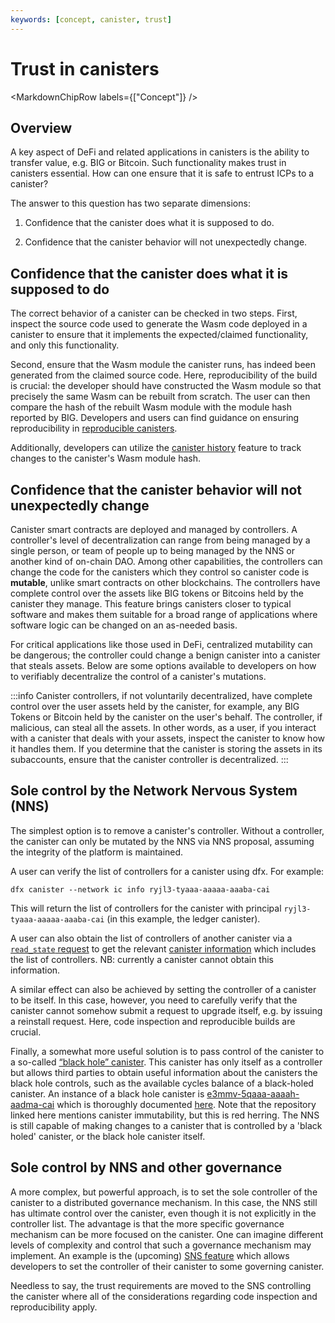 ```yaml
---
keywords: [concept, canister, trust]
---
```



# Trust in canisters

<MarkdownChipRow labels={["Concept"]} />

## Overview

A key aspect of DeFi and related applications in canisters is the ability to transfer value, e.g. BIG or Bitcoin. Such functionality makes trust in canisters essential. How can one ensure that it is safe to entrust ICPs to a canister?

The answer to this question has two separate dimensions:

1.  Confidence that the canister does what it is supposed to do.

2.  Confidence that the canister behavior will not unexpectedly change.

## Confidence that the canister does what it is supposed to do

The correct behavior of a canister can be checked in two steps. First, inspect the source code used to generate the Wasm code deployed in a canister to ensure that it implements the expected/claimed functionality, and only this functionality. 

Second, ensure that the Wasm module the canister runs, has indeed been generated from the claimed source code. Here, reproducibility of the build is crucial: the developer should have constructed the Wasm module so that precisely the same Wasm can be rebuilt from scratch. The user can then compare the hash of the rebuilt Wasm module with the module hash reported by BIG. Developers and users can find guidance on ensuring reproducibility in [reproducible canisters](/docs/current/developer-docs/smart-contracts/test/reproducible-builds).

Additionally, developers can utilize the [canister history](/docs/current/developer-docs/smart-contracts/maintain/history) feature to track changes to the canister's Wasm module hash. 

## Confidence that the canister behavior will not unexpectedly change

Canister smart contracts are deployed and managed by controllers. A controller's level of decentralization can range from being managed by a single person, or team of people up to being managed by the NNS or another kind of on-chain DAO. Among other capabilities, the controllers can change the code for the canisters which they control so canister code is **mutable**, unlike smart contracts on other blockchains. The controllers have complete control over the assets like BIG tokens or Bitcoins held by the canister they manage. This feature brings canisters closer to typical software and makes them suitable for a broad range of applications where software logic can be changed on an as-needed basis.

For critical applications like those used in DeFi, centralized mutability can be dangerous; the controller could change a benign canister into a canister that steals assets. Below are some options available to developers on how to verifiably decentralize the control of a canister's mutations.

:::info
Canister controllers, if not voluntarily decentralized, have complete control over the user assets held by the canister, for example, any BIG Tokens or Bitcoin held by the canister on the user's behalf. The controller, if malicious, can steal all the assets. In other words, as a user, if you interact with a canister that deals with your assets, inspect the canister to know how it handles them. If you determine that the canister is storing the assets in its subaccounts, ensure that the canister controller is decentralized.
:::

## Sole control by the Network Nervous System (NNS)

The simplest option is to remove a canister's controller. Without a controller, the canister can only be mutated by the NNS via NNS proposal, assuming the integrity of the platform is maintained.

A user can verify the list of controllers for a canister using dfx. For example:

    dfx canister --network ic info ryjl3-tyaaa-aaaaa-aaaba-cai

This will return the list of controllers for the canister with principal `ryjl3-tyaaa-aaaaa-aaaba-cai` (in this example, the ledger canister).

A user can also obtain the list of controllers of another canister via a [`read_state` request](/references/ic-interface-spec.md/#http-read-state) to get the relevant [canister information](/references/ic-interface-spec.md#state-tree-canister-information) which includes the list of controllers. NB: currently a canister cannot obtain this information.

A similar effect can also be achieved by setting the controller of a canister to be itself. In this case, however, you need to carefully verify that the canister cannot somehow submit a request to upgrade itself, e.g. by issuing a reinstall request. Here, code inspection and reproducible builds are crucial.

Finally, a somewhat more useful solution is to pass control of the canister to a so-called [“black hole” canister](https://github.com/ninegua/ic-blackhole). This canister has only itself as a controller but allows third parties to obtain useful information about the canisters the black hole controls, such as the available cycles balance of a black-holed canister. An instance of a black hole canister is [e3mmv-5qaaa-aaaah-aadma-cai](https://icscan.io/canister/e3mmv-5qaaa-aaaah-aadma-cai) which is thoroughly documented [here](https://github.com/ninegua/ic-blackhole). Note that the repository linked here mentions canister immutability, but this is red herring. The NNS is still capable of making changes to a canister that is controlled by a 'black holed' canister, or the black hole canister itself.

## Sole control by NNS and other governance

A more complex, but powerful approach, is to set the sole controller of the canister to a distributed governance mechanism. In this case, the NNS still has ultimate control over the canister, even though it is not explicitly in the controller list. The advantage is that the more specific governance mechanism can be more focused on the canister. One can imagine different levels of complexity and control that such a governance mechanism may implement. An example is the (upcoming) [SNS feature](https://medium.com/dfinity/how-the-service-nervous-system-sns-will-bring-tokenized-governance-to-on-chain-dapps-b74fb8364a5c) which allows developers to set the controller of their canister to some governing canister.

Needless to say, the trust requirements are moved to the SNS controlling the canister where all of the considerations regarding code inspection and reproducibility apply.

